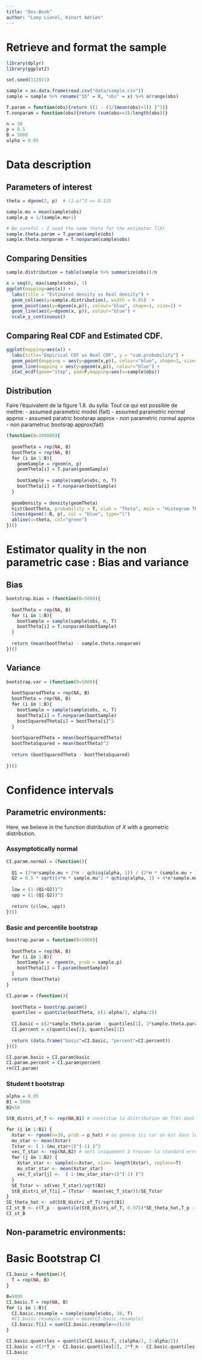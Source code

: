 ```yaml
---
title: "Dev.Book"
author: "Lamy Lionel, Kinart Adrien"
---
```


# Retrieve and format the sample 

```r
library(dplyr)
library(ggplot2)

set.seed(112021)

sample = as.data.frame(read.csv("data/sample.csv"))
sample = sample %>% rename("ID" = X, "obs" = x) %>% arrange(obs)

```

```r
T.param = function(obs){return ((1 - (1/(mean(obs)+1)) )^3)}
T.nonparam = function(obs){return (sum(obs>=3)/length(obs))}

n = 30 
p = 0.5
B = 5000
alpha = 0.05
```

# Data description
## Parameters of interest
```r
theta = dgeom(2, p)  # (1-p)^3 == 0.125

sample.mu = mean(sample$obs)
sample.p = 1/(sample.mu+1)

# Be careful : I used the name theta for the estimator T(X)
sample.theta.param = T.param(sample$obs)
sample.theta.nonparam = T.nonparam(sample$obs)
```

## Comparing Densities

```r
sample.distribution = table(sample %>% summarize(obs))/n

x = seq(0, max(sample$obs), 1)
ggplot(mapping=aes(x)) +
  labs(title = "Estimated density vs Real density") +
  geom_col(aes(y=sample.distribution), width = 0.05)  + 
  geom_point(aes(y=dgeom(x,p)), colour="blue", shape=1, size=2) +
  geom_line(aes(y=dgeom(x, p)), colour="blue") + 
  scale_y_continuous()

```

## Comparing Real CDF and Estimated CDF.

```r
ggplot(mapping=aes(x)) +
  labs(title="Empirical CDF vs Real CDF", y = "cum.probability") +
  geom_point(mapping = aes(y=pgeom(x,p)), colour="blue", shape=1, size=2) + 
  geom_line(mapping = aes(y=pgeom(x,p)), colour="blue") +
  stat_ecdf(geom="step", pad=F,mapping=aes(x=sample$obs))
```
## Distribution
Faire l'équivalent de la figure 1.8. du sylla:
Tout ce qui est possible de mettre: 
- assumed parametric model (fait)
- assumed parametric normal approx 
- assumed paratric bootsrap approx 
- non parametric normal approx
- non parametruc bootsrap approx(fait)

```r

(function(B=100000){
  
  geomTheta = rep(NA, B)
  bootTheta = rep(NA, B)
  for (i in 1:B){
    geomSample = rgeom(n, p)
    geomTheta[i] = T.param(geomSample)  
    
    bootSample = sample(sample$obs, n, T)
    bootTheta[i] = T.nonparam(bootSample)
  }
  
  geomDensity = density(geomTheta)
  hist(bootTheta, probability = T, xlab = "Theta", main = "Histogram Theta ")
  lines(dgeom(1:B, p), col = "blue", type="l")
  abline(v=theta, col="green")
})()
```


# Estimator quality in the non parametric case : Bias and variance


## Bias
```r

bootstrap.bias = (function(B=5000){
  
  bootTheta = rep(NA, B)
  for (i in 1:B){
    bootSample = sample(sample$obs, n, T)
    bootTheta[i] = T.nonparam(bootSample)
  }
  
  return (mean(bootTheta) - sample.theta.nonparam)
})()
```
## Variance
```r

bootstrap.var = (function(B=5000){
  
  bootSquaredTheta = rep(NA, B)
  bootTheta = rep(NA, B)
  for (i in 1:B){
    bootSample = sample(sample$obs, n, T)
    bootTheta[i] = T.nonparam(bootSample)
    bootSquaredTheta[i] = bootTheta[i]^2
  }
  
  bootSquaredTheta = mean(bootSquaredTheta)
  bootThetaSquared = mean(bootTheta)^2
  
  return (bootSquaredTheta - bootThetaSquared)
  
})()
```

# Confidence intervals
## Parametric environments:
Here, we believe in the function distribution of $X$ with a geometric distribution.

### Assymptotically normal

```r
CI.param.normal = (function(){
  
  Q1 = (2*n*sample.mu + 2*n - qchisq(alpha, 1)) / (2*n * (sample.mu + 1)^2)
  Q2 = 0.5 * sqrt((4*n * sample.mu^2 * qchisq(alpha, 1) + 4*n*sample.mu * qchisq(alpha, 1)^2) / (n^2*(sample.mu + 1)^4))
  
  low = (1-(Q1+Q2))^3
  upp = (1-(Q1-Q2))^3
  
  return (c(low, upp))
})()
```


### Basic and percentile bootstrap

```r

boostrap.param = function(B=5000){
  
  bootTheta = rep(NA, B)
  for (i in 1:B){
    bootSample =  rgeom(n, prob = sample.p)
    bootTheta[i] = T.param(bootSample)
  }
  return (bootTheta)
}

CI.param = (function(){
  
  bootTheta = boostrap.param()
  quantiles = quantile(bootTheta, c(1-alpha/2, alpha/2))
  
  CI.basic = c(2*sample.theta.param - quantiles[1], 2*sample.theta.param - quantiles[2])
  CI.percent = c(quantiles[2], quantiles[1])
  
  return (data.frame("basic"=CI.basic, "percent"=CI.percent))
})()

CI.param.basic = CI.param$basic
CI.param.percent = CI.param$percent
rm(CI.param)
```

<!-----------------
        TODO 
------------------->

### Student t bootstrap
<!-- je me suis inspiré de https://www.textbook.ds100.org/ch/18/hyp_studentized.html -->
```r
alpha = 0.05
B1 = 5000
B2=50

StB_distri_of_T <- rep(NA,B1) # constitue la distribution de T(X) dont on va choper les quantiles

for (i in 1:B1) {
  Xstar <- rgeom(n=30, prob = p_hat) # on genere ici car on est dans le cas parametrique
  mu_star <- mean(Xstar)
  Tstar <- ( 1-(mu_star+1)^(-1) )^3
  vec_T_star <- rep(NA,B2) # sert uniquement à trouver la standard error de la statistiques bootstrapée
  for (j in 1:B2) {
    Xstar_star <- sample(x=Xstar, size= length(Xstar), replace=T)
    mu_star_star <- mean(Xstar_star)
    vec_T_star[j] <-  ( 1-(mu_star_star+1)^(-1) )^3
  }
  SE_Tstar <- sd(vec_T_star)/sqrt(B2)
  StB_distri_of_T[i] = (Tstar - mean(vec_T_star))/SE_Tstar
}
SE_theta_hat <- sd(StB_distri_of_T)/sqrt(B1)
CI_st_B <- c(T_p - quantile(StB_distri_of_T, 0.975)*SE_theta_hat,T_p - quantile(StB_distri_of_T, 0.025)*SE_theta_hat )
CI_st_B
```


## Non-parametric environments:
# Basic Bootstrap CI

```r

CI.basic = function(){
  T = rep(NA, B)
}

B=5000
CI.basic.T = rep(NA, B)
for (i in 1:B){
  CI.basic.resample = sample(sample$obs, 30, T)
  #CI.basic.resample.mean = mean(CI.basic.resample)
  CI.basic.T[i] = sum(CI.basic.resample>=3)/30
}

CI.basic.quantiles = quantile(CI.basic.T, c(alpha/2, 1-alpha/2))
CI.basic = c(2*T_n - CI.basic.quantiles[2], 2*T_n - CI.basic.quantiles[1])
CI.basic
```




